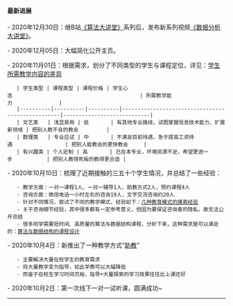 
==== 最新进展 ====

- 2020年12月30日：继B站[[https://space.bilibili.com/269924695/channel/detail?cid=157677|《算法大讲堂》]]系列后，发布新系列视频[[https://space.bilibili.com/269924695/channel/detail?cid=162096|《数据分析大讲堂》]]。

- 2020年12月05日：大幅简化公开主页。

- 2020年11月01日：根据需求，划分了不同类型的学生与课程定位，详见：[[学生所需教学内容的差异]]
    | 学生类型 | 课程类型 | 课程价格 | 学生心态                                         | 所需教学能力               |
    |----------|----------|----------|--------------------------------------------------|----------------------------|
    | 文艺类   | 浅显易用 | 低       | 有其他专业路线，试图掌握信息技术能力、扩展新领域 | 把别人教不会的教会         |
    | 数理类   | 专业应试 | 中       | 不满足目前待遇，急于提高工资待遇                 | 把别人能教会的更快教会     |
    | 有兴趣类 | 个人定制 | 高       | 已在本专业，环境资源不足，希望更进一步           | 把别人教得死板的教得更合适 |

- 2020年10月10日：梳理了近期接触的三五十个学生情况，并总结了一些经验：
    - 教学方面：一对一课程1人、一对一辅导1人、助教方式2人，预约课程4人
    - 咨询方面：微信电话一小时左右的咨询19人，文字交流咨询约20人
    - 针对不同情况，尝试了不同的教学模式，经验如下：[[几种教育模式的摸索经验]]
    - 关于咨询细节经验，其中很多都有一定参考意义，但因为要保证咨询者的隐私，故无法公开总结
    - 很多同学需要短时间、高质量的算法与数据结构课程，分析下来，这种需求是可以满足的：[[算法与数据结构的课程设计]]

- 2020年10月4日：新推出了一种教学方式“[[助教]]”
    - 主要解决大量在校学生的教育需求
    - 将大量教学变为指导，如此学费可以大幅降低
    - 而鉴于在校生学习时间充裕，指导+大量探索的学习效果往往比上课还好

- 2020年10月2日：第一次线下一对一试听课，圆满成功~

----

